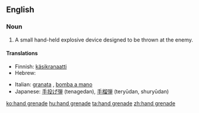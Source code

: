 {{wikipedia}}

==English==

===Noun===
{{en-noun|sg=[[hand]] [[grenade]]}}

# {{military}} A small hand-held explosive device designed to be thrown at the enemy.

====Translations====
{{top}}
*Finnish: [[käsikranaatti]]
*Hebrew: {{he-translation|רמון יד|rimon yad}}
{{mid}}
*Italian: [[granata]] {{f}}, [[bomba a mano]] {{f}}
*Japanese: [[手投げ弾]] (tenagedan), [[手榴弾]] (teryūdan, shuryūdan)
{{bottom}}

[[ko:hand grenade]]
[[hu:hand grenade]]
[[ta:hand grenade]]
[[zh:hand grenade]]